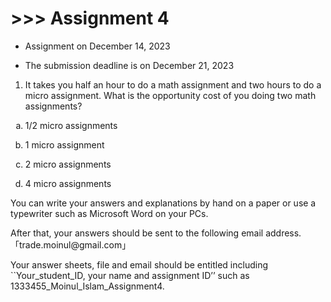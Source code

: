 # \>\>\> Assignment 4 {.unnumbered}

-   Assignment on December 14, 2023

-   The submission deadline is on December 21, 2023

1.  It takes you half an hour to do a math assignment and two hours to do a micro assignment. What is the opportunity cost of you doing two math assignments?

```{=html}
<!-- -->
```
a.  1/2 micro assignments

b.  1 micro assignment

c.  2 micro assignments

d.  4 micro assignments

You can write your answers and explanations by hand on a paper or use a typewriter such as Microsoft Word on your PCs.

After that, your answers should be sent to the following email address.「trade.moinul\@gmail.com」

Your answer sheets, file and email should be entitled including \`\`Your_student_ID, your name and assignment ID'' such as 1333455_Moinul_Islam_Assignment4.
